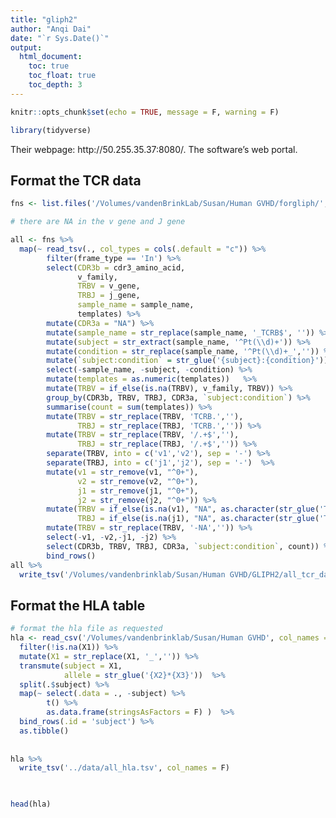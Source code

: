 ```yaml
---
title: "gliph2"
author: "Anqi Dai"
date: "`r Sys.Date()`"
output:
  html_document:
    toc: true
    toc_float: true
    toc_depth: 3
---
```


```r
knitr::opts_chunk$set(echo = TRUE, message = F, warning = F)
```

```r
library(tidyverse)
```

Their webpage: http://50.255.35.37:8080/. The software's web portal.

## Format the TCR data

```r
fns <- list.files('/Volumes/vandenBrinkLab/Susan/Human GVHD/forgliph/', full.names = T)

# there are NA in the v gene and J gene

all <- fns %>% 
  map(~ read_tsv(., col_types = cols(.default = "c")) %>% 
        filter(frame_type == 'In') %>% 
        select(CDR3b = cdr3_amino_acid,
               v_family,
               TRBV = v_gene,
               TRBJ = j_gene,
               sample_name = sample_name,
               templates) %>% 
        mutate(CDR3a = "NA") %>% 
        mutate(sample_name = str_replace(sample_name, '_TCRB$', '')) %>% 
        mutate(subject = str_extract(sample_name, '^Pt(\\d)+')) %>% 
        mutate(condition = str_replace(sample_name, '^Pt(\\d)+_','')) %>% 
        mutate(`subject:condition` = str_glue('{subject}:{condition}')) %>% 
        select(-sample_name, -subject, -condition) %>% 
        mutate(templates = as.numeric(templates))   %>% 
        mutate(TRBV = if_else(is.na(TRBV), v_family, TRBV)) %>% 
        group_by(CDR3b, TRBV, TRBJ, CDR3a, `subject:condition`) %>% 
        summarise(count = sum(templates)) %>% 
        mutate(TRBV = str_replace(TRBV, 'TCRB.',''),
               TRBJ = str_replace(TRBJ, 'TCRB.','')) %>% 
        mutate(TRBV = str_replace(TRBV, '/.+$',''),
               TRBJ = str_replace(TRBJ, '/.+$','')) %>% 
        separate(TRBV, into = c('v1','v2'), sep = '-') %>% 
        separate(TRBJ, into = c('j1','j2'), sep = '-')  %>% 
        mutate(v1 = str_remove(v1, "^0+"),
               v2 = str_remove(v2, "^0+"),
               j1 = str_remove(j1, "^0+"),
               j2 = str_remove(j2, "^0+")) %>% 
        mutate(TRBV = if_else(is.na(v1), "NA", as.character(str_glue('TRBV{v1}-{v2}'))),
               TRBJ = if_else(is.na(j1), "NA", as.character(str_glue('TRBJ{j1}-{j2}'))))  %>%
        mutate(TRBV = str_replace(TRBV, '-NA','')) %>% 
        select(-v1, -v2,-j1, -j2) %>% 
        select(CDR3b, TRBV, TRBJ, CDR3a, `subject:condition`, count)) %>% 
        bind_rows()
all %>% 
  write_tsv('/Volumes/vandenbrinklab/Susan/Human GVHD/GLIPH2/all_tcr_data_withcomp.tsv', col_names = F)

```

## Format the HLA table

```r
# format the hla file as requested
hla <- read_csv('/Volumes/vandenbrinklab/Susan/Human GVHD', col_names = F) %>% 
  filter(!is.na(X1)) %>% 
  mutate(X1 = str_replace(X1, '_','')) %>% 
  transmute(subject = X1,
            allele = str_glue('{X2}*{X3}'))  %>% 
  split(.$subject) %>% 
  map(~ select(.data = ., -subject) %>% 
        t() %>% 
        as.data.frame(stringsAsFactors = F) )  %>% 
  bind_rows(.id = 'subject') %>% 
  as.tibble()
  
  
hla %>% 
  write_tsv('../data/all_hla.tsv', col_names = F)
  


head(hla)
```




